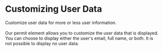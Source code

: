 
# Customizing User Data

<span className="subtitle-custom">
	Customize user data for more or less user information.
</span>
<br />
<br />
Our permit element allows you to customize the user data that is displayed. You can
choose to display either the user's email, full name, or both. It is not possible
to display no user data.

<HelpSupportTile />
